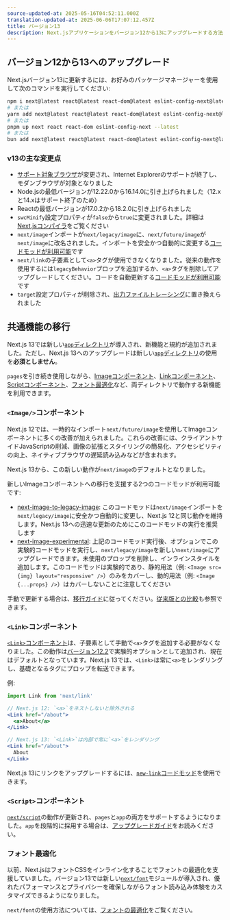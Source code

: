 ```yaml
---
source-updated-at: 2025-05-16T04:52:11.000Z
translation-updated-at: 2025-06-06T17:07:12.457Z
title: バージョン13
description: Next.jsアプリケーションをバージョン12から13にアップグレードする方法
---
```


## バージョン12から13へのアップグレード

Next.jsバージョン13に更新するには、お好みのパッケージマネージャーを使用して次のコマンドを実行してください:

```bash filename="ターミナル"
npm i next@latest react@latest react-dom@latest eslint-config-next@latest
# または
yarn add next@latest react@latest react-dom@latest eslint-config-next@latest
# または
pnpm up next react react-dom eslint-config-next --latest
# または
bun add next@latest react@latest react-dom@latest eslint-config-next@latest
```

### v13の主な変更点

- [サポート対象ブラウザ](/docs/architecture/supported-browsers)が変更され、Internet Explorerのサポートが終了し、モダンブラウザが対象となりました
- Node.jsの最低バージョンが12.22.0から16.14.0に引き上げられました（12.xと14.xはサポート終了のため）
- Reactの最低バージョンが17.0.2から18.2.0に引き上げられました
- `swcMinify`設定プロパティが`false`から`true`に変更されました。詳細は[Next.jsコンパイラ](/docs/architecture/nextjs-compiler)をご覧ください
- `next/image`インポートが`next/legacy/image`に、`next/future/image`が`next/image`に改名されました。インポートを安全かつ自動的に変更する[コードモッドが利用可能](/docs/pages/building-your-application/upgrading/codemods#next-image-to-legacy-image)です
- `next/link`の子要素として`<a>`タグが使用できなくなりました。従来の動作を使用するには`legacyBehavior`プロップを追加するか、`<a>`タグを削除してアップグレードしてください。コードを自動更新する[コードモッドが利用可能](/docs/pages/building-your-application/upgrading/codemods#new-link)です
- `target`設定プロパティが削除され、[出力ファイルトレーシング](/docs/pages/api-reference/next-config-js/output)に置き換えられました

## 共通機能の移行

Next.js 13では新しい[`app`ディレクトリ](/docs/app/building-your-application/routing)が導入され、新機能と規約が追加されました。ただし、Next.js 13へのアップグレードは新しい[`app`ディレクトリ](/docs/app/building-your-application/routing#the-app-router)の使用を**必須としません**。

`pages`を引き続き使用しながら、[Imageコンポーネント](#image-component)、[Linkコンポーネント](#link-component)、[Scriptコンポーネント](#script-component)、[フォント最適化](#font-optimization)など、両ディレクトリで動作する新機能を利用できます。

### `<Image/>`コンポーネント

Next.js 12では、一時的なインポート`next/future/image`を使用してImageコンポーネントに多くの改善が加えられました。これらの改善には、クライアントサイドJavaScriptの削減、画像の拡張とスタイリングの簡易化、アクセシビリティの向上、ネイティブブラウザの遅延読み込みなどが含まれます。

Next.js 13から、この新しい動作が`next/image`のデフォルトとなりました。

新しいImageコンポーネントへの移行を支援する2つのコードモッドが利用可能です:

- [next-image-to-legacy-image](/docs/pages/building-your-application/upgrading/codemods#next-image-to-legacy-image): このコードモッドは`next/image`インポートを`next/legacy/image`に安全かつ自動的に変更し、Next.js 12と同じ動作を維持します。Next.js 13への迅速な更新のためにこのコードモッドの実行を推奨します
- [next-image-experimental](/docs/pages/building-your-application/upgrading/codemods#next-image-experimental): 上記のコードモッド実行後、オプションでこの実験的コードモッドを実行し、`next/legacy/image`を新しい`next/image`にアップグレードできます。未使用のプロップを削除し、インラインスタイルを追加します。このコードモッドは実験的であり、静的用法（例: `<Image src={img} layout="responsive" />`）のみをカバーし、動的用法（例: `<Image {...props} />`）はカバーしないことに注意してください

手動で更新する場合は、[移行ガイド](/docs/pages/building-your-application/upgrading/codemods#next-image-experimental)に従ってください。[従来版との比較](/docs/pages/api-reference/components/image-legacy#comparison)も参照できます。

### `<Link>`コンポーネント

[`<Link>`コンポーネント](/docs/pages/api-reference/components/link)は、子要素として手動で`<a>`タグを追加する必要がなくなりました。この動作は[バージョン12.2](https://nextjs.org/blog/next-12-2)で実験的オプションとして追加され、現在はデフォルトとなっています。Next.js 13では、`<Link>`は常に`<a>`をレンダリングし、基礎となるタグにプロップを転送できます。

例:

```jsx
import Link from 'next/link'

// Next.js 12: `<a>`をネストしないと除外される
<Link href="/about">
  <a>About</a>
</Link>

// Next.js 13: `<Link>`は内部で常に`<a>`をレンダリング
<Link href="/about">
  About
</Link>
```

Next.js 13にリンクをアップグレードするには、[`new-link`コードモッド](/docs/pages/building-your-application/upgrading/codemods#new-link)を使用できます。

### `<Script>`コンポーネント

[`next/script`](/docs/pages/api-reference/components/script)の動作が更新され、`pages`と`app`の両方をサポートするようになりました。`app`を段階的に採用する場合は、[アップグレードガイド](/docs/pages/building-your-application/upgrading)をお読みください。

### フォント最適化

以前、Next.jsはフォントCSSをインライン化することでフォントの最適化を支援していました。バージョン13では新しい[`next/font`](/docs/pages/building-your-application/optimizing/fonts)モジュールが導入され、優れたパフォーマンスとプライバシーを確保しながらフォント読み込み体験をカスタマイズできるようになりました。

`next/font`の使用方法については、[フォントの最適化](/docs/pages/building-your-application/optimizing/fonts)をご覧ください。